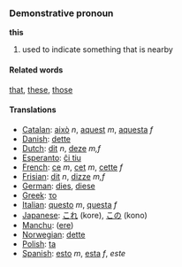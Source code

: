 ===Demonstrative pronoun===

'''this'''

# used to indicate something that is nearby

====Related words====
[[that]], [[these]], [[those]]

====Translations====
*[[Catalan]]: [[això]] ''n'', [[aquest]] ''m'', [[aquesta]] ''f''
*[[Danish]]: [[dette]]
*[[Dutch]]: [[dit]] ''n'', [[deze]] ''m,f''
*[[Esperanto]]: [[ĉi tiu]]
*[[French]]: [[ce]] ''m'', [[cet]] ''m'', [[cette]] ''f''
*[[Frisian]]: [[dit]] ''n'', [[dizze]] ''m,f''
*[[German]]: [[dies]], [[diese]]
*[[Greek]]: [[το]]
*[[Italian]]: [[questo]] ''m'', [[questa]] ''f''
*[[Japanese]]: [[これ]] (kore), [[この]] (kono)
*[[Manchu]]: ([[ere]])
*[[Norwegian]]: [[dette]]
*[[Polish]]: [[ta]]
*[[Spanish]]: [[esto]] ''m'', [[esta]] ''f'', ''este''